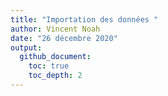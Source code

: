 ```yaml
---
title: "Importation des données "
author: Vincent Noah
date: "26 décembre 2020"
output:
  github_document:
    toc: true
    toc_depth: 2
---
```



